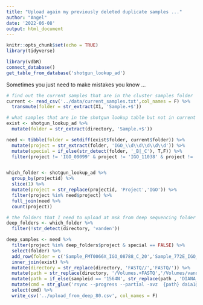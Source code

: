 ```yaml
---
title: "Upload again my previously deleted duplicate samples ..."
author: "Angel"
date: '2022-06-08'
output: html_document
---
```


```r
knitr::opts_chunk$set(echo = TRUE)
library(tidyverse)
```

```r
library(vdbR)
connect_database()
get_table_from_database('shotgun_lookup_ad')
```

Sometimes you just need to make mistakes you know ...

```r
# find out the current samples that are in the cluster samples folder
current <- read_csv('../data/current_samples.txt',col_names = F) %>% 
  transmute(folder = str_extract(X1, 'Sample.+$'))

# what samples that are in the shotgun lookup table but not in current
exist <- shotgun_lookup_ad %>% 
  mutate(folder = str_extract(directory, 'Sample.+$'))

need <- tibble(folder = setdiff(exist$folder, current$folder)) %>% 
  mutate(project = str_extract(folder, 'IGO_\\d\\d\\d\\d\\d')) %>% 
  mutate(special = if_else(str_detect(folder, '_B|_C'), T,F)) %>% 
  filter(project != 'IGO_09099' & project != 'IGO_11038' & project != 'IGO_11453' )


which_folder <- shotgun_lookup_ad %>% 
  group_by(projectid) %>% 
  slice(1) %>% 
  mutate(project = str_replace(projectid, 'Project','IGO')) %>% 
  filter(project %in% need$project) %>% 
  full_join(need %>% 
  count(project))

# the folders that I need to upload at msk from deep sequencing folder
deep_folders <- which_folder %>% 
  filter(!str_detect(directory, 'vanden'))

deep_samples <- need %>% 
  filter(project %in% deep_folders$project & special == FALSE) %>% 
  select(folder) %>% 
  add_row(folder = c('Sample_FMT0066X_IGO_08788_C_20','Sample_772E_IGO_08788_C_33'))  %>% 
  inner_join(exist) %>% 
  mutate(directory = str_replace(directory, 'FASTQ//','FASTQ/')) %>% 
  mutate(path = str_replace(directory, '/Volumes.+FASTQ','/Volumes/vandenBrinkLab/deep_sequencing')) %>% 
  mutate(path = if_else(sampleid == '1564N', str_replace(path , 'DIANA_0038','PITT_0268'),path )) %>% 
  mutate(cmd = str_glue('rsync --progress --partial -avz  {path} daia1@lilac.mskcc.org:~/my_workdir/samples')) %>% 
  select(cmd) %>% 
  write_csv('../upload_from_deep_80.csv', col_names = F)

```


